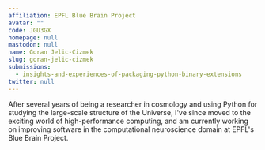 ```yaml
---
affiliation: EPFL Blue Brain Project
avatar: ""
code: JGU3GX
homepage: null
mastodon: null
name: Goran Jelic-Cizmek
slug: goran-jelic-cizmek
submissions:
  - insights-and-experiences-of-packaging-python-binary-extensions
twitter: null
---
```


After several years of being a researcher in cosmology and using Python for
studying the large-scale structure of the Universe, I've since moved to the
exciting world of high-performance computing, and am currently working on
improving software in the computational neuroscience domain at EPFL's Blue Brain
Project.

